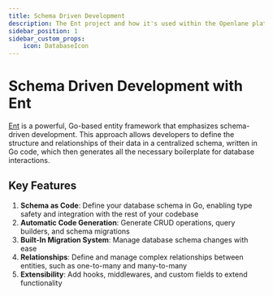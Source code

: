 ```yaml
---
title: Schema Driven Development
description: The Ent project and how it's used within the Openlane platform
sidebar_position: 1
sidebar_custom_props:
    icon: DatabaseIcon
---
```


# Schema Driven Development with Ent

[Ent](https://entgo.io/docs/getting-started) is a powerful, Go-based entity framework that emphasizes schema-driven development.
This approach allows developers to define the structure and relationships of their data in a centralized schema,
written in Go code, which then generates all the necessary boilerplate for database interactions.

## Key Features
1. **Schema as Code**: Define your database schema in Go, enabling type safety and integration with the rest of your codebase
1. **Automatic Code Generation**: Generate CRUD operations, query builders, and schema migrations
1. **Built-In Migration System**: Manage database schema changes with ease
1. **Relationships**: Define and manage complex relationships between entities, such as one-to-many and many-to-many
1. **Extensibility**: Add hooks, middlewares, and custom fields to extend functionality
